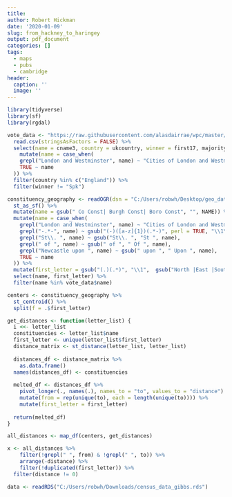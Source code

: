 ```yaml
---
title: 
author: Robert Hickman
date: '2020-01-09'
slug: from_hackney_to_haringey
output: pdf_document
categories: []
tags:
  - maps
  - pubs
  - cambridge
header:
  caption: ''
  image: ''
---
```



```r
library(tidyverse)
library(sf)
library(rgdal)
```

```r
vote_data <- "https://raw.githubusercontent.com/alasdairrae/wpc/master/files/wpc_2019_flat_file_v9.csv" %>%
  read.csv(stringsAsFactors = FALSE) %>%
  select(name = cname3, country = ukcountry, winner = first17, majority, con, lab, ld, ukip, green, snp, pc, dup, sf, sdlp, uup, alliance, other) %>%
    mutate(name = case_when(
    grepl("London and Westminster", name) ~ "Cities of London and Westminster",
    TRUE ~ name
  )) %>%
  filter(country %in% c("England")) %>%
  filter(winner != "Spk")

constituency_geography <- readOGR(dsn = "C:/Users/robwh/Desktop/geo_data/boundary/Data/GB", layer = "westminster_const_region") %>%
  st_as_sf() %>%
  mutate(name = gsub(" Co Const| Burgh Const| Boro Const", "", NAME)) %>%
  mutate(name = case_when(
    grepl("London and Westminster", name) ~ "Cities of London and Westminster",
    grepl("-.*-", name) ~ gsub("(-)([a-z]{1})(.*-)", perl = TRUE, "\\1\\U\\2\\E\\3", name),
    grepl("St\\. ", name) ~ gsub("St\\. ", "St ", name),
    grepl(" of ", name) ~ gsub(" of ", " Of ", name),
    grepl("Newcastle upon ", name) ~ gsub(" upon ", " Upon ", name),
    TRUE ~ name
  )) %>%
  mutate(first_letter = gsub("(.)(.*)", "\\1",  gsub("North |East |South |West ", "", name))) %>%
  select(name, first_letter) %>%
  filter(name %in% vote_data$name)

```

```r
centers <- constituency_geography %>%
  st_centroid() %>%
  split(f = .$first_letter)

get_distances <- function(letter_list) {
  i <<- letter_list
  constituencies <- letter_list$name
  first_letter <- unique(letter_list$first_letter)
  distance_matrix <- st_distance(letter_list, letter_list)
  
  distances_df <- distance_matrix %>%
    as.data.frame()
  names(distances_df) <- constituencies
  
  melted_df <- distances_df %>%
    pivot_longer(., names(.), names_to = "to", values_to = "distance") %>%
    mutate(from = rep(unique(to), each = length(unique(to)))) %>%
    mutate(first_letter = first_letter)
  
  return(melted_df)
}

all_distances <- map_df(centers, get_distances)

x <- all_distances %>%
    filter(!grepl(" ", from) & !grepl(" ", to)) %>%
    arrange(-distance) %>%
    filter(!duplicated(first_letter)) %>%
  filter(distance != 0)
```

```r
data <- readRDS("C:/Users/robwh/Downloads/census_data_gibbs.rds")

```


